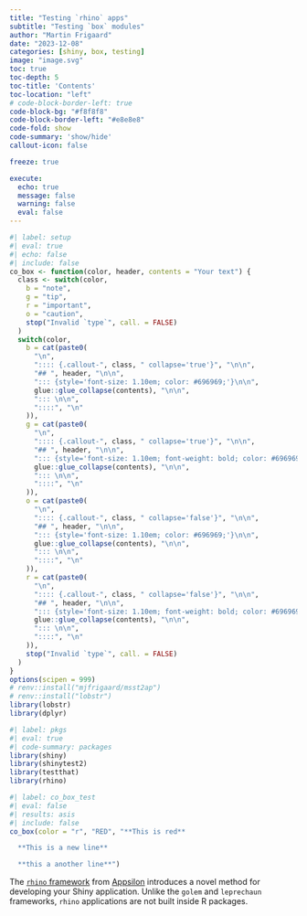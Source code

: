 ```yaml
---
title: "Testing `rhino` apps" 
subtitle: "Testing `box` modules"
author: "Martin Frigaard"
date: "2023-12-08"
categories: [shiny, box, testing]
image: "image.svg"
toc: true
toc-depth: 5
toc-title: 'Contents'
toc-location: "left"
# code-block-border-left: true
code-block-bg: "#f8f8f8"
code-block-border-left: "#e8e8e8"
code-fold: show
code-summary: 'show/hide'
callout-icon: false

freeze: true

execute:
  echo: true
  message: false
  warning: false
  eval: false
---
```


```r
#| label: setup
#| eval: true
#| echo: false
#| include: false
co_box <- function(color, header, contents = "Your text") {
  class <- switch(color,
    b = "note",
    g = "tip",
    r = "important",
    o = "caution",
    stop("Invalid `type`", call. = FALSE)
  )
  switch(color,
    b = cat(paste0(
      "\n",
      ":::: {.callout-", class, " collapse='true'}", "\n\n",
      "## ", header, "\n\n",
      "::: {style='font-size: 1.10em; color: #696969;'}\n\n",
      glue::glue_collapse(contents), "\n\n",
      "::: \n\n",
      "::::", "\n"
    )),
    g = cat(paste0(
      "\n",
      ":::: {.callout-", class, " collapse='true'}", "\n\n",
      "## ", header, "\n\n",
      "::: {style='font-size: 1.10em; font-weight: bold; color: #696969;'}\n\n",
      glue::glue_collapse(contents), "\n\n",
      "::: \n\n",
      "::::", "\n"
    )),
    o = cat(paste0(
      "\n",
      ":::: {.callout-", class, " collapse='false'}", "\n\n",
      "## ", header, "\n\n",
      "::: {style='font-size: 1.10em; color: #696969;'}\n\n",
      glue::glue_collapse(contents), "\n\n",
      "::: \n\n",
      "::::", "\n"
    )),
    r = cat(paste0(
      "\n",
      ":::: {.callout-", class, " collapse='false'}", "\n\n",
      "## ", header, "\n\n",
      "::: {style='font-size: 1.10em; font-weight: bold; color: #696969;'}\n\n",
      glue::glue_collapse(contents), "\n\n",
      "::: \n\n",
      "::::", "\n"
    )),
    stop("Invalid `type`", call. = FALSE)
  )
}
options(scipen = 999)
# renv::install("mjfrigaard/msst2ap")
# renv::install("lobstr")
library(lobstr)
library(dplyr)
```

```r
#| label: pkgs
#| eval: true
#| code-summary: packages
library(shiny)
library(shinytest2)
library(testthat)
library(rhino)
```


```r
#| label: co_box_test
#| eval: false
#| results: asis
#| include: false
co_box(color = "r", "RED", "**This is red**

  **This is a new line**

  **this a another line**")
```

The [`rhino` framework](https://appsilon.github.io/rhino/index.html) from [Appsilon](https://appsilon.com/) introduces a novel method for developing your Shiny application. Unlike the `golem` and `leprechaun` frameworks, `rhino` applications are not built inside R packages.




